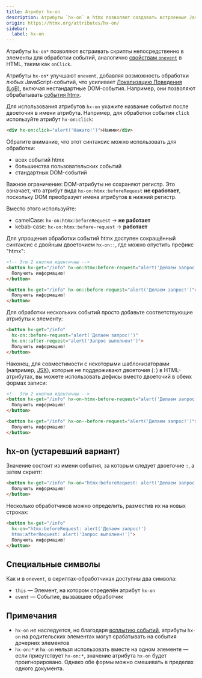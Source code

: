 ```yaml
---
title: Атрибут hx-on
description: Атрибуты `hx-on` в htmx позволяют создавать встроенные JavaScript-обработчики событий непосредственно в HTML-элементах, поддерживая как стандартные DOM-события, так и специальные события htmx с улучшенной локальностью поведения.
origin: https://htmx.org/attributes/hx-on/
sidebar:
  label: hx-on
---
```


Атрибуты `hx-on*` позволяют встраивать скрипты непосредственно в элементы для обработки событий, аналогично [свойствам `onevent`](https://developer.mozilla.org/en-US/docs/Web/Events/Event_handlers#using_onevent_properties) в HTML, таким как `onClick`.

Атрибуты `hx-on*` улучшают `onevent`, добавляя возможность обработки любых JavaScript-событий, что усиливает [Локализацию Поведения (LoB)](https://htmx.org/essays/locality-of-behaviour/), включая нестандартные DOM-события. Например, они позволяют обрабатывать [события htmx](https://htmx.org/reference/#events).

Для использования атрибутов `hx-on` укажите название события после двоеточия в имени атрибута. Например, для обработки события `click` используйте атрибут `hx-on:click`:

```html
<div hx-on:click="alert('Нажато!')">Нажми</div>
```

Обратите внимание, что этот синтаксис можно использовать для обработки:
- всех событий htmx
- большинства пользовательских событий
- стандартных DOM-событий

Важное ограничение: DOM-атрибуты не сохраняют регистр. Это означает, что атрибут вида `hx-on:htmx:beforeRequest` **не сработает**, поскольку DOM преобразует имена атрибутов в нижний регистр.

Вместо этого используйте:
- camelCase: `hx-on:htmx:beforeRequest` → **не работает**
- kebab-case: `hx-on:htmx:before-request` → **работает**

Для упрощения обработки событий htmx доступен сокращённый синтаксис с двойным двоеточием `hx-on::`, где можно опустить префикс "htmx":


```html
<!-- Эти 2 кнопки идентичны -->
<button hx-get="/info" hx-on:htmx:before-request="alert('Делаем запрос!')">
  Получить информацию!
</button>

<button hx-get="/info" hx-on::before-request="alert('Делаем запрос!')">
  Получить информацию!
</button>
```

Для обработки нескольких событий просто добавьте соответствующие атрибуты к элементу:

```html
<button hx-get="/info"
  hx-on::before-request="alert('Делаем запрос!')"
  hx-on::after-request="alert('Запрос выполнен!')">
  Получить информацию!
</button>
```

Наконец, для совместимости с некоторыми шаблонизаторами (например, [JSX](https://react.dev/learn/writing-markup-with-jsx)), которые не поддерживают двоеточия (`:`) в HTML-атрибутах, вы можете использовать дефисы вместо двоеточий в обеих формах записи:

```html
<!-- Эти 2 кнопки идентичны -->
<button hx-get="/info" hx-on-htmx-before-request="alert('Делаем запрос!')">
  Получить информацию!
</button>

<button hx-get="/info" hx-on--before-request="alert('Делаем запрос!')">
  Получить информацию!
</button>
```

## hx-on (устаревший вариант)

Значение состоит из имени события, за которым следует двоеточие `:`, а затем скрипт:

```html
<button hx-get="/info" hx-on="htmx:beforeRequest: alert('Делаем запрос!')">
  Получить информацию!
</button>
```

Несколько обработчиков можно определить, разместив их на новых строках:

```html
<button hx-get="/info"
  hx-on="htmx:beforeRequest: alert('Делаем запрос!')
  htmx:afterRequest: alert('Запрос выполнен!')">
  Получить информацию!
</button>
```

## Специальные символы

Как и в `onevent`, в скриптах-обработчиках доступны два символа:

* `this` — Элемент, на котором определён атрибут `hx-on`
* `event` — Событие, вызвавшее обработчик

## Примечания

* `hx-on` *не* наследуется, но благодаря [всплытию событий](https://developer.mozilla.org/ru/docs/Learn/JavaScript/Building_blocks/Events#event_bubbling_and_capture), атрибуты `hx-on` на родительских элементах могут срабатывать на события дочерних элементов
* `hx-on:*` и `hx-on` нельзя использовать вместе на одном элементе — если присутствует `hx-on:*`, значение атрибута `hx-on` будет проигнорировано. Однако обе формы можно смешивать в пределах одного документа.
